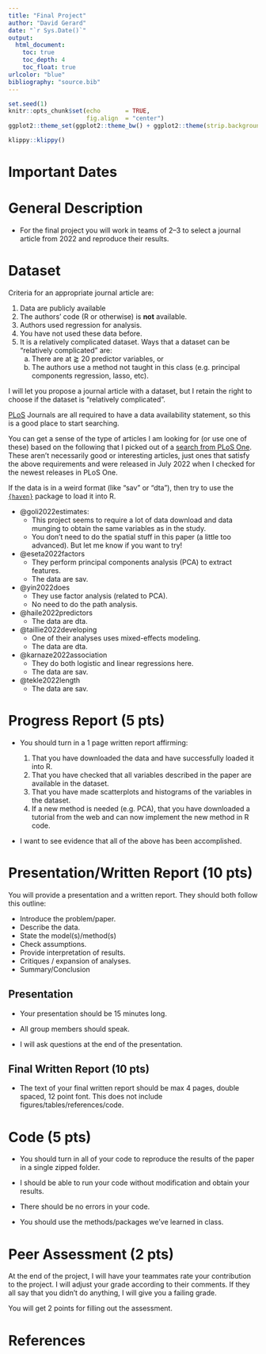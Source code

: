 ```yaml
---
title: "Final Project"
author: "David Gerard"
date: "`r Sys.Date()`"
output:  
  html_document:
    toc: true
    toc_depth: 4
    toc_float: true
urlcolor: "blue"
bibliography: "source.bib"
---
```


```r
set.seed(1)
knitr::opts_chunk$set(echo       = TRUE, 
                      fig.align  = "center")
ggplot2::theme_set(ggplot2::theme_bw() + ggplot2::theme(strip.background = ggplot2::element_rect(fill = "white")))
```

```r
klippy::klippy()
```

# Important Dates

# General Description

- For the final project you will work in teams of 2--3 to select a journal article from 2022 and reproduce their results. 

# Dataset

Criteria for an appropriate journal article are:

1. Data are publicly available
2. The authors' code (R or otherwise) is **not** available.
3. Authors used regression for analysis.
4. You have not used these data before.
5. It is a relatively complicated dataset. Ways that a dataset can be "relatively complicated" are:
    a. There are at $\gtrapprox$ 20 predictor variables, or
    b. The authors use a method not taught in this class (e.g. principal components regression, lasso, etc).
  
I will let you propose a journal article with a dataset, but I retain the right to choose if the dataset is "relatively complicated".

[PLoS](https://journals.plos.org) Journals are all required to have a data availability statement, so this is a good place to start searching.

You can get a sense of the type of articles I am looking for (or use one of these) based on the following that I picked out of a [search from PLoS One](https://journals.plos.org/plosone/search?filterJournals=PLoSONE&q=%22linear%20regression%22&sortOrder=DATE_NEWEST_FIRST&page=1&utm_content=a&utm_campaign=ENG-467). These aren't necessarily good or interesting articles, just ones that satisfy the above requirements and were released in July 2022 when I checked for the newest releases in PLoS One.

If the data is in a weird format (like "sav" or "dta"), then try to use the [`{haven}`](https://cran.r-project.org/package=haven) package to load it into R.

- @goli2022estimates: 
    - This project seems to require a lot of data download and data munging to obtain the same variables as in the study.
    - You don't need to do the spatial stuff in this paper (a little too advanced). But let me know if you want to try!
- @eseta2022factors
    - They perform principal components analysis (PCA) to extract features.
    - The data are sav.
- @yin2022does
    - They use factor analysis (related to PCA).
    - No need to do the path analysis.
- @haile2022predictors
    - The data are dta.
- @taillie2022developing
    - One of their analyses uses mixed-effects modeling.
    - The data are dta.
- @karnaze2022association
    - They do both logistic and linear regressions here.
    - The data are sav.
- @tekle2022length
    - The data are sav.

# Progress Report (5 pts)

- You should turn in a 1 page written report affirming:

    1. That you have downloaded the data and have successfully loaded it into R.
    2. That you have checked that all variables described in the paper are available in the dataset.
    3. That you have made scatterplots and histograms of the variables in the dataset.
    4. If a new method is needed (e.g. PCA), that you have downloaded a tutorial from the web and can now implement the new method in R code.
    
- I want to see evidence that all of the above has been accomplished.

# Presentation/Written Report (10 pts)

You will provide a presentation and a written report. They should both follow this outline:

- Introduce the problem/paper.
- Describe the data.
- State the model(s)/method(s)
- Check assumptions.
- Provide interpretation of results.
- Critiques / expansion of analyses.
- Summary/Conclusion

## Presentation

- Your presentation should be 15 minutes long.

- All group members should speak.

- I will ask questions at the end of the presentation.

## Final Written Report (10 pts)

- The text of your final written report should be max 4 pages, double spaced, 12 point font. This does not include figures/tables/references/code.

# Code (5 pts)

- You should turn in all of your code to reproduce the results of the paper in a single zipped folder. 

- I should be able to run your code without modification and obtain your results.

- There should be no errors in your code. 

- You should use the methods/packages we've learned in class.

# Peer Assessment (2 pts)

At the end of the project, I will have your teammates rate your contribution to the project. I will adjust your grade according to their comments. If they all say that you didn't do anything, I will give you a failing grade.

You will get 2 points for filling out the assessment.

# References
